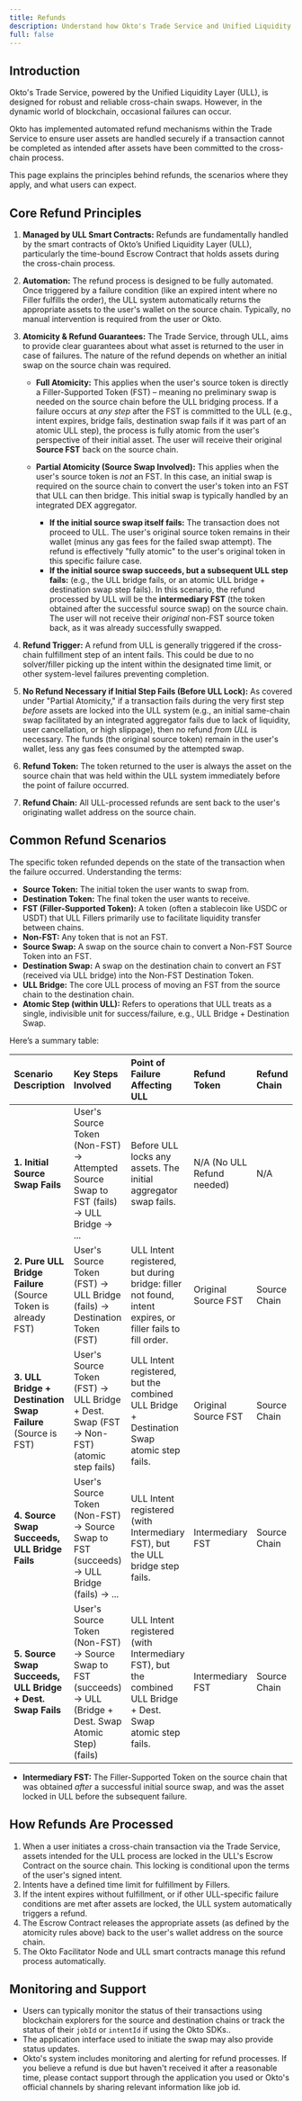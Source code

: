 ```yaml
---
title: Refunds
description: Understand how Okto's Trade Service and Unified Liquidity Layer (ULL) handle automated refunds for cross-chain swaps in case of transaction failures.
full: false
---
```



<AIMarkdownComponent isIndex={false} />

## Introduction

Okto's Trade Service, powered by the Unified Liquidity Layer (ULL), is designed for robust and reliable cross-chain swaps. However, in the dynamic world of blockchain, occasional failures can occur. 

Okto has implemented automated refund mechanisms within the Trade Service to ensure user assets are handled securely if a transaction cannot be completed as intended after assets have been committed to the cross-chain process.

This page explains the principles behind refunds, the scenarios where they apply, and what users can expect.

## Core Refund Principles

1.  **Managed by ULL Smart Contracts:** Refunds are fundamentally handled by the smart contracts of Okto’s Unified Liquidity Layer (ULL), particularly the time-bound Escrow Contract that holds assets during the cross-chain process.
2.  **Automation:** The refund process is designed to be fully automated. Once triggered by a failure condition (like an expired intent where no Filler fulfills the order), the ULL system automatically returns the appropriate assets to the user's wallet on the source chain. Typically, no manual intervention is required from the user or Okto.
3.  **Atomicity & Refund Guarantees:**
    The Trade Service, through ULL, aims to provide clear guarantees about what asset is returned to the user in case of failures. The nature of the refund depends on whether an initial swap on the source chain was required.

    * **Full Atomicity:** This applies when the user's source token is directly a Filler-Supported Token (FST) – meaning no preliminary swap is needed on the source chain before the ULL bridging process. If a failure occurs at *any step* after the FST is committed to the ULL (e.g., intent expires, bridge fails, destination swap fails if it was part of an atomic ULL step), the process is fully atomic from the user's perspective of their initial asset. The user will receive their original **Source FST** back on the source chain.

    * **Partial Atomicity (Source Swap Involved):** This applies when the user's source token is *not* an FST. In this case, an initial swap is required on the source chain to convert the user's token into an FST that ULL can then bridge. This initial swap is typically handled by an integrated DEX aggregator.
        * **If the initial source swap itself fails:** The transaction does not proceed to ULL. The user's original source token remains in their wallet (minus any gas fees for the failed swap attempt). The refund is effectively "fully atomic" to the user's original token in this specific failure case.
        * **If the initial source swap succeeds, but a subsequent ULL step fails:** (e.g., the ULL bridge fails, or an atomic ULL bridge + destination swap step fails). In this scenario, the refund processed by ULL will be the **intermediary FST** (the token obtained after the successful source swap) on the source chain. The user will not receive their *original* non-FST source token back, as it was already successfully swapped.

4.  **Refund Trigger:** A refund from ULL is generally triggered if the cross-chain fulfillment step of an intent fails. This could be due to no solver/filler picking up the intent within the designated time limit, or other system-level failures preventing completion.

5.  **No Refund Necessary if Initial Step Fails (Before ULL Lock):** As covered under "Partial Atomicity," if a transaction fails during the very first step *before* assets are locked into the ULL system (e.g., an initial same-chain swap facilitated by an integrated aggregator fails due to lack of liquidity, user cancellation, or high slippage), then no refund *from ULL* is necessary. The funds (the original source token) remain in the user's wallet, less any gas fees consumed by the attempted swap.

6.  **Refund Token:** The token returned to the user is always the asset on the source chain that was held within the ULL system immediately before the point of failure occurred.

7.  **Refund Chain:** All ULL-processed refunds are sent back to the user's originating wallet address on the source chain.

## Common Refund Scenarios

The specific token refunded depends on the state of the transaction when the failure occurred. Understanding the terms:

* **Source Token:** The initial token the user wants to swap from.
* **Destination Token:** The final token the user wants to receive.
* **FST (Filler-Supported Token):** A token (often a stablecoin like USDC or USDT) that ULL Fillers primarily use to facilitate liquidity transfer between chains.
* **Non-FST:** Any token that is not an FST.
* **Source Swap:** A swap on the source chain to convert a Non-FST Source Token into an FST.
* **Destination Swap:** A swap on the destination chain to convert an FST (received via ULL bridge) into the Non-FST Destination Token.
* **ULL Bridge:** The core ULL process of moving an FST from the source chain to the destination chain.
* **Atomic Step (within ULL):** Refers to operations that ULL treats as a single, indivisible unit for success/failure, e.g., ULL Bridge + Destination Swap.

Here’s a summary table:

| Scenario Description                                       | Key Steps Involved                                                                 | Point of Failure Affecting ULL                                                                          | Refund Token                 | Refund Chain |
| :--------------------------------------------------------- | :--------------------------------------------------------------------------------- | :------------------------------------------------------------------------------------------------------ | :--------------------------- | :----------- |
| **1. Initial Source Swap Fails** | User's Source Token (Non-FST) → Attempted Source Swap to FST (fails) → ULL Bridge → ... | Before ULL locks any assets. The initial aggregator swap fails.                                         | N/A (No ULL Refund needed)   | N/A          |
| **2. Pure ULL Bridge Failure** (Source Token is already FST) | User's Source Token (FST) → ULL Bridge (fails) → Destination Token (FST)             | ULL Intent registered, but during bridge: filler not found, intent expires, or filler fails to fill order. | Original Source FST          | Source Chain |
| **3. ULL Bridge + Destination Swap Failure** (Source is FST) | User's Source Token (FST) → ULL Bridge + Dest. Swap (FST → Non-FST) (atomic step fails) | ULL Intent registered, but the combined ULL Bridge + Destination Swap atomic step fails.                | Original Source FST          | Source Chain |
| **4. Source Swap Succeeds, ULL Bridge Fails** | User's Source Token (Non-FST) → Source Swap to FST (succeeds) → ULL Bridge (fails) → ... | ULL Intent registered (with Intermediary FST), but the ULL bridge step fails.                           | Intermediary FST             | Source Chain |
| **5. Source Swap Succeeds, ULL Bridge + Dest. Swap Fails** | User's Source Token (Non-FST) → Source Swap to FST (succeeds) → ULL (Bridge + Dest. Swap Atomic Step) (fails) | ULL Intent registered (with Intermediary FST), but the combined ULL Bridge + Dest. Swap atomic step fails. | Intermediary FST             | Source Chain |

* **Intermediary FST:** The Filler-Supported Token on the source chain that was obtained *after* a successful initial source swap, and was the asset locked in ULL before the subsequent failure.

## How Refunds Are Processed

1.  When a user initiates a cross-chain transaction via the Trade Service, assets intended for the ULL process are locked in the ULL's Escrow Contract on the source chain. This locking is conditional upon the terms of the user's signed intent.
2.  Intents have a defined time limit for fulfillment by Fillers.
3.  If the intent expires without fulfillment, or if other ULL-specific failure conditions are met after assets are locked, the ULL system automatically triggers a refund.
4.  The Escrow Contract releases the appropriate assets (as defined by the atomicity rules above) back to the user's wallet address on the source chain.
5.  The Okto Facilitator Node and ULL smart contracts manage this refund process automatically.

## Monitoring and Support

- Users can typically monitor the status of their transactions using blockchain explorers for the source and destination chains or track the status of their `jobId` or `intentId` if using the Okto SDKs..
- The application interface used to initiate the swap may also provide status updates.
- Okto's system includes monitoring and alerting for refund processes. If you believe a refund is due but haven't received it after a reasonable time, please contact support through the application you used or Okto's official channels by sharing relevant information like job id.


